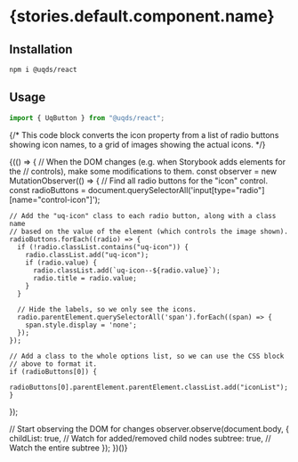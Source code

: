 
<Meta of={stories} />

# {stories.default.component.name}

<Description of={stories} />

## Installation

```bash
npm i @uqds/react
```

## Usage

```js
import { UqButton } from "@uqds/react";
```

<Canvas of={stories.base} />

<Controls of={stories.base} />

<Source of={stories.base} />

{/* This code block converts the icon property from a list of radio buttons
showing icon names, to a grid of images showing the actual icons. */}

<style>{`
  /* Hide the radio buttons for the "icon" control */
  input[type="radio"][name="control-icon"] {
    appearance: none;
  }
  /* Wrap the icon options inside a flexbox so they appear as a grid */
  .iconList {
    display: flex;
    flex-wrap: wrap;
    height: 10lh;
    overflow-y: scroll;
  }
`}</style>
{(() => {
  // When the DOM changes (e.g. when Storybook adds elements for the
  // controls), make some modifications to them.
  const observer = new MutationObserver(() => {
    // Find all radio buttons for the "icon" control.
    const radioButtons = document.querySelectorAll('input[type="radio"][name="control-icon"]');

    // Add the "uq-icon" class to each radio button, along with a class name
    // based on the value of the element (which controls the image shown).
    radioButtons.forEach((radio) => {
      if (!radio.classList.contains("uq-icon")) {
        radio.classList.add("uq-icon");
        if (radio.value) {
          radio.classList.add(`uq-icon--${radio.value}`);
          radio.title = radio.value;
        }
      }

      // Hide the labels, so we only see the icons.
      radio.parentElement.querySelectorAll('span').forEach((span) => {
        span.style.display = 'none';
      });
    });

    // Add a class to the whole options list, so we can use the CSS block
    // above to format it.
    if (radioButtons[0]) {
      radioButtons[0].parentElement.parentElement.classList.add("iconList");
    }
  });

  // Start observing the DOM for changes
  observer.observe(document.body, {
    childList: true, // Watch for added/removed child nodes
    subtree: true,   // Watch the entire subtree
  });
})()}
